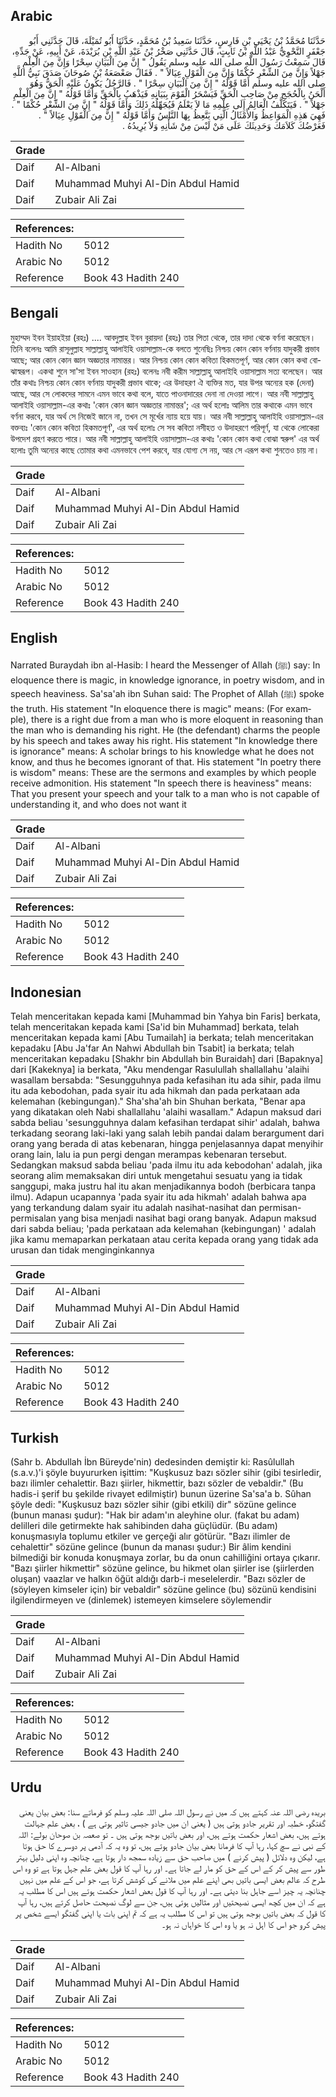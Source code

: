 ## Arabic


<div dir="rtl" lang="ar" style={{fontSize:'larger',backgroundColor:'#f8f9fa',padding:20}}>
حَدَّثَنَا مُحَمَّدُ بْنُ يَحْيَى بْنِ فَارِسٍ، حَدَّثَنَا سَعِيدُ بْنُ مُحَمَّدٍ، حَدَّثَنَا أَبُو تُمَيْلَةَ، قَالَ حَدَّثَنِي أَبُو جَعْفَرٍ النَّحْوِيُّ عَبْدُ اللَّهِ بْنُ ثَابِتٍ، قَالَ حَدَّثَنِي صَخْرُ بْنُ عَبْدِ اللَّهِ بْنِ بُرَيْدَةَ، عَنْ أَبِيهِ، عَنْ جَدِّهِ، قَالَ سَمِعْتُ رَسُولَ اللَّهِ صلى الله عليه وسلم يَقُولُ ‏"‏ إِنَّ مِنَ الْبَيَانِ سِحْرًا وَإِنَّ مِنَ الْعِلْمِ جَهْلاً وَإِنَّ مِنَ الشِّعْرِ حُكْمًا وَإِنَّ مِنَ الْقَوْلِ عِيَالاً ‏"‏ ‏.‏ فَقَالَ صَعْصَعَةُ بْنُ صُوحَانَ صَدَقَ نَبِيُّ اللَّهِ صلى الله عليه وسلم أَمَّا قَوْلُهُ ‏"‏ إِنَّ مِنَ الْبَيَانِ سِحْرًا ‏"‏ ‏.‏ فَالرَّجُلُ يَكُونُ عَلَيْهِ الْحَقُّ وَهُوَ أَلْحَنُ بِالْحُجَجِ مِنْ صَاحِبِ الْحَقِّ فَيَسْحَرُ الْقَوْمَ بِبَيَانِهِ فَيَذْهَبُ بِالْحَقِّ وَأَمَّا قَوْلُهُ ‏"‏ إِنَّ مِنَ الْعِلْمِ جَهْلاً ‏"‏ ‏.‏ فَيَتَكَلَّفُ الْعَالِمُ إِلَى عِلْمِهِ مَا لاَ يَعْلَمُ فَيُجَهِّلُهُ ذَلِكَ وَأَمَّا قَوْلُهُ ‏"‏ إِنَّ مِنَ الشِّعْرِ حُكْمًا ‏"‏ ‏.‏ فَهِيَ هَذِهِ الْمَوَاعِظُ وَالأَمْثَالُ الَّتِي يَتَّعِظُ بِهَا النَّاسُ وَأَمَّا قَوْلُهُ ‏"‏ إِنَّ مِنَ الْقَوْلِ عِيَالاً ‏"‏ ‏.‏ فَعَرْضُكَ كَلاَمَكَ وَحَدِيثَكَ عَلَى مَنْ لَيْسَ مِنْ شَأْنِهِ وَلاَ يُرِيدُهُ ‏.‏
</div>
<div style={{backgroundColor:'#f8f9fa',padding:20, marginBottom: 10}}><table> <thead> <tr> <th>Grade</th> <th></th> </tr> </thead> <tbody> <tr><td>Daif</td><td>Al-Albani</td></tr><tr><td>Daif</td><td>Muhammad Muhyi Al-Din Abdul Hamid</td></tr><tr><td>Daif</td><td>Zubair Ali Zai</td></tr></tbody></table><table> <thead> <tr> <th>References:</th> <th></th> </tr> </thead> <tbody><tr><td>Hadith No</td><td>5012</td></tr><tr><td>Arabic No</td><td>5012</td></tr><tr><td>Reference</td><td>Book 43 Hadith 240</td></tr></tbody></table></div>

## Bengali


<div dir="ltr" lang="bn" style={{fontSize:'larger',backgroundColor:'#f8f9fa',padding:20}}>
মুহাম্মদ ইবন ইয়াহইয়া (রহঃ) .... আবদুল্লাহ ইবন বুরায়দা (রহঃ) তার পিতা থেকে, তার দাদা থেকে বর্ণনা করেছেন। তিনি বলেনঃ আমি রাসূলুল্লাহ সাল্লাল্লাহু আলাইহি ওয়াসাল্লাম-কে বলতে শুনেছিঃ নিশ্চয় কোন কোন বর্ণনায় যাদুকরী প্রভাব আছে; আর কোন কোন জ্ঞান অজ্ঞতার নামান্তর। আর নিশ্চয় কোন কোন কবিতা হিকমতপূর্ণ, আর কোন কোন কথা বোঝাস্বরূপ। একথা শুনে সা'সা ইবন সাওহান (রহঃ) বলেনঃ নবী করীম সাল্লাল্লাহু আলাইহি ওয়াসাল্লাম সত্য বলেছেন। আর তাঁর কথাঃ নিশ্চয় কোন কোন বর্ণনায় যাদুকরী প্রভাব থাকে; এর উদাহরণ ঐ ব্যক্তির মত, যার উপর অন্যের হক (দেনা) আছে, আর সে লোকদের সামনে এমন ভাবে কথা বলে, যাতে পাওনাদারের দেনা না দেওয়া লাগে। আর নবী সাল্লাল্লাহু আলাইহি ওয়াসাল্লাম-এর কথাঃ 'কোন কোন জ্ঞান অজ্ঞতার নামান্তর'; এর অর্থ হলোঃ আলিম তার কথাকে এমন ভাবে বর্ণনা করবে, যার অর্থ সে নিজেই জানে না, তখন সে মূর্খের ন্যায় হয়ে যায়। আর নবী সাল্লাল্লাহু আলাইহি ওয়াসাল্লাম-এর বক্তব্যঃ 'কোন কোন কবিতা হিকমতপূর্ণ', এর অর্থ হলোঃ সে সব কবিতা নসীহত ও উদাহরণে পরিপূর্ণ, যা থেকে লোকেরা উপদেশ গ্রহণ করতে পারে। আর নবী সাল্লাল্লাহু আলাইহি ওয়াসাল্লাম-এর কথাঃ 'কোন কোন কথা বোঝা স্বরুপ' এর অর্থ হলোঃ তুমি অন্যের কাছে তোমার কথা এমনভাবে পেশ করবে, যার যোগ্য সে নয়, আর সে এরূপ কথা শুনতেও চায় না।
</div>
<div style={{backgroundColor:'#f8f9fa',padding:20, marginBottom: 10}}><table> <thead> <tr> <th>Grade</th> <th></th> </tr> </thead> <tbody> <tr><td>Daif</td><td>Al-Albani</td></tr><tr><td>Daif</td><td>Muhammad Muhyi Al-Din Abdul Hamid</td></tr><tr><td>Daif</td><td>Zubair Ali Zai</td></tr></tbody></table><table> <thead> <tr> <th>References:</th> <th></th> </tr> </thead> <tbody><tr><td>Hadith No</td><td>5012</td></tr><tr><td>Arabic No</td><td>5012</td></tr><tr><td>Reference</td><td>Book 43 Hadith 240</td></tr></tbody></table></div>

## English


<div dir="ltr" lang="en" style={{fontSize:'larger',backgroundColor:'#f8f9fa',padding:20}}>
Narrated Buraydah ibn al-Hasib: I heard the Messenger of Allah (ﷺ) say: In eloquence there is magic, in knowledge ignorance, in poetry wisdom, and in speech heaviness. Sa'sa'ah ibn Suhan said: The Prophet of Allah (ﷺ) spoke the truth. His statement "In eloquence there is magic" means: (For example), there is a right due from a man who is more eloquent in reasoning than the man who is demanding his right. He (the defendant) charms the people by his speech and takes away his right. His statement "In knowledge there is ignorance" means: A scholar brings to his knowledge what he does not know, and thus he becomes ignorant of that. His statement "In poetry there is wisdom" means: These are the sermons and examples by which people receive admonition. His statement "In speech there is heaviness" means: That you present your speech and your talk to a man who is not capable of understanding it, and who does not want it
</div>
<div style={{backgroundColor:'#f8f9fa',padding:20, marginBottom: 10}}><table> <thead> <tr> <th>Grade</th> <th></th> </tr> </thead> <tbody> <tr><td>Daif</td><td>Al-Albani</td></tr><tr><td>Daif</td><td>Muhammad Muhyi Al-Din Abdul Hamid</td></tr><tr><td>Daif</td><td>Zubair Ali Zai</td></tr></tbody></table><table> <thead> <tr> <th>References:</th> <th></th> </tr> </thead> <tbody><tr><td>Hadith No</td><td>5012</td></tr><tr><td>Arabic No</td><td>5012</td></tr><tr><td>Reference</td><td>Book 43 Hadith 240</td></tr></tbody></table></div>

## Indonesian


<div dir="ltr" lang="id" style={{fontSize:'larger',backgroundColor:'#f8f9fa',padding:20}}>
Telah menceritakan kepada kami [Muhammad bin Yahya bin Faris] berkata, telah menceritakan kepada kami [Sa'id bin Muhammad] berkata, telah menceritakan kepada kami [Abu Tumailah] ia berkata; telah menceritakan kepadaku [Abu Ja'far An Nahwi Abdullah bin Tsabit] ia berkata; telah menceritakan kepadaku [Shakhr bin Abdullah bin Buraidah] dari [Bapaknya] dari [Kakeknya] ia berkata, "Aku mendengar Rasulullah shallallahu 'alaihi wasallam bersabda: "Sesungguhnya pada kefasihan itu ada sihir, pada ilmu itu ada kebodohan, pada syair itu ada hikmah dan pada perkataan ada kelemahan (kebingungan)." Sha'sha'ah bin Shuhan berkata, "Benar apa yang dikatakan oleh Nabi shallallahu 'alaihi wasallam." Adapun maksud dari sabda beliau 'sesungguhnya dalam kefasihan terdapat sihir' adalah, bahwa terkadang seorang laki-laki yang salah lebih pandai dalam berargument dari orang yang berada di atas kebenaran, hingga penjelasannya dapat menyihir orang lain, lalu ia pun pergi dengan merampas kebenaran tersebut. Sedangkan maksud sabda beliau 'pada ilmu itu ada kebodohan' adalah, jika seorang alim memaksakan diri untuk mengetahui sesuatu yang ia tidak sanggupi, maka justru hal itu akan menjadikannya bodoh (berbicara tanpa ilmu). Adapun ucapannya 'pada syair itu ada hikmah' adalah bahwa apa yang terkandung dalam syair itu adalah nasihat-nasihat dan permisan-permisalan yang bisa menjadi nasihat bagi orang banyak. Adapun maksud dari sabda beliau; 'pada perkataan ada kelemahan (kebingungan) ' adalah jika kamu memaparkan perkataan atau cerita kepada orang yang tidak ada urusan dan tidak menginginkannya
</div>
<div style={{backgroundColor:'#f8f9fa',padding:20, marginBottom: 10}}><table> <thead> <tr> <th>Grade</th> <th></th> </tr> </thead> <tbody> <tr><td>Daif</td><td>Al-Albani</td></tr><tr><td>Daif</td><td>Muhammad Muhyi Al-Din Abdul Hamid</td></tr><tr><td>Daif</td><td>Zubair Ali Zai</td></tr></tbody></table><table> <thead> <tr> <th>References:</th> <th></th> </tr> </thead> <tbody><tr><td>Hadith No</td><td>5012</td></tr><tr><td>Arabic No</td><td>5012</td></tr><tr><td>Reference</td><td>Book 43 Hadith 240</td></tr></tbody></table></div>

## Turkish


<div dir="ltr" lang="tr" style={{fontSize:'larger',backgroundColor:'#f8f9fa',padding:20}}>
(Sahr b. Abdullah İbn Büreyde'nin) dedesinden demiştir ki: Rasûlullah (s.a.v.)'i şöyle buyururken işittim: "Kuşkusuz bazı sözler sihir (gibi tesirledir, bazı ilimler cehalettir. Bazı şiirler, hikmettir, bazı sözler de vebaldir." (Bu hadis-i şerif bu şekilde rivayet edilmiştir) bunun üzerine Sa'sa'a b. Sûhan şöyle dedi: "Kuşkusuz bazı sözler sihir (gibi etkili) dir" sözüne gelince (bunun manası şudur): "Hak bir adam'ın aleyhine olur. (fakat bu adam) delilleri dile getirmekte hak sahibinden daha güçlüdür. (Bu adam) konuşmasıyla toplumu etkiler ve gerçeği alır götürür. "Bazı ilimler de cehalettir" sözüne gelince (bunun da manası şudur:) Bir âlim kendini bilmediği bir konuda konuşmaya zorlar, bu da onun cahilliğini ortaya çıkarır. "Bazı şiirler hikmettir" sözüne gelince, bu hikmet olan şiirler ise (şiirlerden oluşan) vaazlar ve halkın öğüt aldığı darb-i meselelerdir. "Bazı sözler de (söyleyen kimseler için) bir vebaldir" sözüne gelince (bu) sözünü kendisini ilgilendirmeyen ve (dinlemek) istemeyen kimselere söylemendir
</div>
<div style={{backgroundColor:'#f8f9fa',padding:20, marginBottom: 10}}><table> <thead> <tr> <th>Grade</th> <th></th> </tr> </thead> <tbody> <tr><td>Daif</td><td>Al-Albani</td></tr><tr><td>Daif</td><td>Muhammad Muhyi Al-Din Abdul Hamid</td></tr><tr><td>Daif</td><td>Zubair Ali Zai</td></tr></tbody></table><table> <thead> <tr> <th>References:</th> <th></th> </tr> </thead> <tbody><tr><td>Hadith No</td><td>5012</td></tr><tr><td>Arabic No</td><td>5012</td></tr><tr><td>Reference</td><td>Book 43 Hadith 240</td></tr></tbody></table></div>

## Urdu


<div dir="rtl" lang="ur" style={{fontSize:'larger',backgroundColor:'#f8f9fa',padding:20}}>
بریدہ رضی اللہ عنہ کہتے ہیں کہ میں نے رسول اللہ صلی اللہ علیہ وسلم کو فرماتے سنا: بعض بیان یعنی گفتگو، خطبہ اور تقریر جادو ہوتی ہیں ( یعنی ان میں جادو جیسی تاثیر ہوتی ہے ) ، بعض علم جہالت ہوتے ہیں، بعض اشعار حکمت ہوتے ہیں، اور بعض باتیں بوجھ ہوتی ہیں ۔ تو صعصہ بن صوحان بولے: اللہ کے نبی نے سچ کہا، رہا آپ کا فرمانا بعض بیان جادو ہوتے ہیں، تو وہ یہ کہ آدمی پر دوسرے کا حق ہوتا ہے، لیکن وہ دلائل ( پیش کرنے ) میں صاحب حق سے زیادہ سمجھ دار ہوتا ہے، چنانچہ وہ اپنی دلیل بہتر طور سے پیش کر کے اس کے حق کو مار لے جاتا ہے۔ اور رہا آپ کا قول بعض علم جہل ہوتا ہے تو وہ اس طرح کہ عالم بعض ایسی باتیں بھی اپنے علم میں ملانے کی کوشش کرتا ہے، جو اس کے علم میں نہیں چنانچہ یہ چیز اسے جاہل بنا دیتی ہے۔ اور رہا آپ کا قول بعض اشعار حکمت ہوتے ہیں اس کا مطلب یہ ہے کہ ان میں کچھ ایسی نصیحتیں اور مثالیں ہوتی ہیں، جن سے لوگ نصیحت حاصل کرتے ہیں، رہا آپ کا قول کہ بعض باتیں بوجھ ہوتی ہیں تو اس کا مطلب یہ ہے کہ تم اپنی بات یا اپنی گفتگو ایسے شخص پر پیش کرو جو اس کا اہل نہ ہو یا وہ اس کا خواہاں نہ ہو۔
</div>
<div style={{backgroundColor:'#f8f9fa',padding:20, marginBottom: 10}}><table> <thead> <tr> <th>Grade</th> <th></th> </tr> </thead> <tbody> <tr><td>Daif</td><td>Al-Albani</td></tr><tr><td>Daif</td><td>Muhammad Muhyi Al-Din Abdul Hamid</td></tr><tr><td>Daif</td><td>Zubair Ali Zai</td></tr></tbody></table><table> <thead> <tr> <th>References:</th> <th></th> </tr> </thead> <tbody><tr><td>Hadith No</td><td>5012</td></tr><tr><td>Arabic No</td><td>5012</td></tr><tr><td>Reference</td><td>Book 43 Hadith 240</td></tr></tbody></table></div>